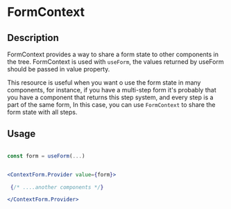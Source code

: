 
<DefaultSeo
  title="ContextForm"
  titleTemplate="ContextForm | useForm"
  description="Detail all resources of useContextForm hook and ContextForm."
/>

# FormContext

## Description
FormContext provides a way to share a form state to other components in the tree. FormContext is used with `useForm`, the values returned by useForm should be passed in value property.

This resource is useful when you want o use the form state in many components, for instance, if you have a multi-step form it's probably that you have a component that returns this step system, and every step is a part of the same form, In this case, you can use `FormContext` to share the form state with all steps.
## Usage

```jsx

const form = useForm(...)


<ContextForm.Provider value={form}>

 {/* ....another components */}

</ContextForm.Provider>

```